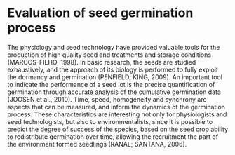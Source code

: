 # Evaluation of seed germination process

The physiology and seed technology have provided valuable tools for the production of high quality seed and treatments and storage conditions (MARCOS-FILHO, 1998). In basic research, the seeds are studied exhaustively, and the approach of its biology is performed to fully exploit the dormancy and germination (PENFIELD; KING, 2009). An important tool to indicate the performance of a seed lot is the precise quantification of germination through accurate analysis of the cumulative germination data (JOOSEN et al., 2010). Time, speed, homogeneity and synchrony are aspects that can be measured, and inform the dynamics of the germination process. These characteristics are interesting not only for physiologists and seed technologists, but also to environmentalists, since it is possible to predict the degree of success of the species, based on the seed crop ability to redistribute germination over time, allowing the recruitment the part of the environment formed seedlings (RANAL; SANTANA, 2006).
